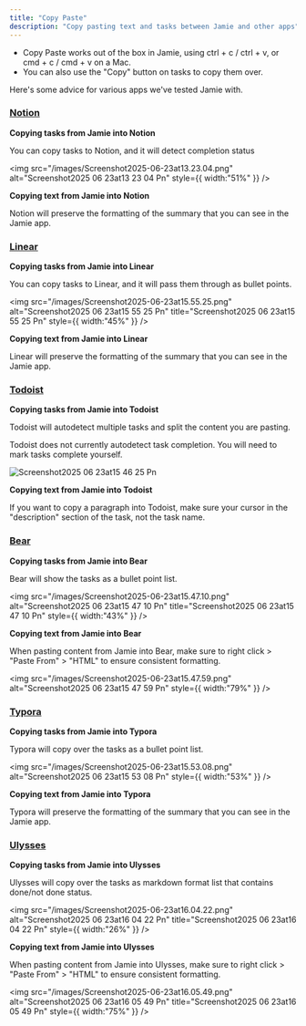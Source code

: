 ```yaml
---
title: "Copy Paste"
description: "Copy pasting text and tasks between Jamie and other apps"
---
```


- Copy Paste works out of the box in Jamie, using ctrl \+ c / ctrl \+ v, or cmd \+ c / cmd \+ v on a Mac.
- You can also use the "Copy" button on tasks to copy them over.

Here's some advice for various apps we've tested Jamie with.

### [Notion](https://notion.so/)

**Copying tasks from Jamie into Notion**

You can copy tasks to Notion, and it will detect completion status

<img
  src="/images/Screenshot2025-06-23at13.23.04.png"
  alt="Screenshot2025 06 23at13 23 04 Pn"
  style={{ width:"51%" }}
/>

**Copying text from Jamie into Notion**

Notion will preserve the formatting of the summary that you can see in the Jamie app.

### [Linear](https://linear.app/)

**Copying tasks from Jamie into Linear**

You can copy tasks to Linear, and it will pass them through as bullet points.

<img
  src="/images/Screenshot2025-06-23at15.55.25.png"
  alt="Screenshot2025 06 23at15 55 25 Pn"
  title="Screenshot2025 06 23at15 55 25 Pn"
  style={{ width:"45%" }}
/>

**Copying text from Jamie into Linear**

Linear will preserve the formatting of the summary that you can see in the Jamie app.

### [Todoist](https://www.todoist.com/)

**Copying tasks from Jamie into Todoist**

Todoist will autodetect multiple tasks and split the content you are pasting.

<Info>
  Todoist does not currently autodetect task completion. You will need to mark tasks complete yourself.
</Info>

![Screenshot2025 06 23at15 46 25 Pn](/images/Screenshot2025-06-23at15.46.25.png)

**Copying text from Jamie into Todoist**

If you want to copy a paragraph into Todoist, make sure your cursor in the "description" section of the task, not the task name.

### [Bear](https://bear.app/)

**Copying tasks from Jamie into Bear**

Bear will show the tasks as a bullet point list.

<img
  src="/images/Screenshot2025-06-23at15.47.10.png"
  alt="Screenshot2025 06 23at15 47 10 Pn"
  title="Screenshot2025 06 23at15 47 10 Pn"
  style={{ width:"43%" }}
/>

**Copying text from Jamie into Bear**

When pasting content from Jamie into Bear, make sure to right click \> "Paste From" \> "HTML" to ensure consistent formatting.

<img
  src="/images/Screenshot2025-06-23at15.47.59.png"
  alt="Screenshot2025 06 23at15 47 59 Pn"
  style={{ width:"79%" }}
/>

### [Typora](https://typora.io/)

**Copying tasks from Jamie into Typora**

Typora will copy over the tasks as a bullet point list.

<img
  src="/images/Screenshot2025-06-23at15.53.08.png"
  alt="Screenshot2025 06 23at15 53 08 Pn"
  style={{ width:"53%" }}
/>

**Copying text from Jamie into Typora**

Typora will preserve the formatting of the summary that you can see in the Jamie app.

### [Ulysses](https://ulysses.app/)

**Copying tasks from Jamie into Ulysses**

Ulysses will copy over the tasks as markdown format list that contains done/not done status.

<img
  src="/images/Screenshot2025-06-23at16.04.22.png"
  alt="Screenshot2025 06 23at16 04 22 Pn"
  title="Screenshot2025 06 23at16 04 22 Pn"
  style={{ width:"26%" }}
/>

**Copying text from Jamie into Ulysses**

When pasting content from Jamie into Ulysses, make sure to right click \> "Paste From" \> "HTML" to ensure consistent formatting.

<img
  src="/images/Screenshot2025-06-23at16.05.49.png"
  alt="Screenshot2025 06 23at16 05 49 Pn"
  title="Screenshot2025 06 23at16 05 49 Pn"
  style={{ width:"75%" }}
/>